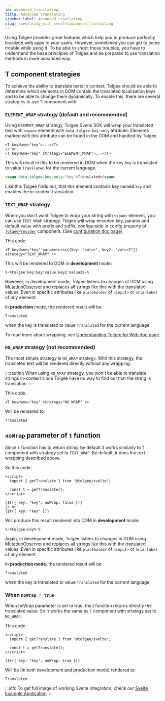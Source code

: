 ```yaml
---
id: advanced_translating
title: Advanced translating
sidebar_label: Advanced translating
slug: /web/using_with_svelte/advanced_translating
---
```


Using Tolgee provides great features which help you to produce perfectly localized web apps to your users. However, sometimes
you can get to some trouble while using it. To be able to shoot those troubles, you have to understand the base principles
of Tolgee and be prepared to use translation methods in more advanced way.

## T component strategies
To achieve the ability to translate texts in context, Tolgee should be able to determine which elements in DOM contain
the translated localization keys and to be able to change them dynamically. To enable this, there are several
strategies to use `T` component with.

### `ELEMENT_WRAP` strategy (default and recommended)
Using `ElEMENT_WRAP` strategy, Tolgee Svelte SDK will wrap your translated text with `<span>` element with
`data-tolgee-key-only` attribute. Elements marked with this attribute can be found in the DOM and handled by Tolgee.
```svelte
<T keyName="key">...</T>
// or
<T keyName="key" strategy="ELEMENT_WRAP">...</T>
```

This will result in this to be rendered in DOM when the key `key` is translated to value `Translated` for the current language.

```html
<span data-tolgee-key-only="key">Translated</span>
```

Like this Tolgee finds out, that this element contains key named `key` and enables the in-context translation.

### `TEXT_WRAP` strategy
When you don't want Tolgee to wrap your string with `<span>` element, you can use `TEXT_WRAP` strategy. Tolgee will wrap
encoded key, params and default value with prefix and suffix, configurable in config property of [`TolgeeProvider`](/docs/web/using_with_svelte/api#tolgeeprovider) component.
(See [configuration doc page](/docs/web/configuration))

This code:
```
<T keyName="key" parameters={{key: "value", key2: "value2"}} strategy="TEXT_WRAP" />
```

This will be rendered to DOM in **development** mode:
```
%-%tolgee:key:key:value,key2:value2%-%
```

However, in development mode, Tolgee listens to changes of DOM using
[MutationObserver](https://developer.mozilla.org/en-US/docs/Web/API/MutationObserver) and replaces all strings like this
with the translated values. Even in specific attributes like `placeholder` of `<input>` or `aria-label` of any element.

In **production** mode, the rendered result will be
```
Translated
```
when the key is translated to value `Translated` for the current language.

To read more about wrapping, see [Understanding Tolgee for Web doc page](/docs/web/understanding_tolgee_for_web).

### `NO_WRAP` strategy (not recommended)
The most simple strategy is `NO_WRAP` strategy. With this strategy, the translated text will be rendered directly without
any wrapping.

:::caution
When using `NO_WRAP` strategy, you won't be able to translate strings in-context since Tolgee have no way to find out
that the string is translation.
:::

This code:
```svelte
<T keyName="key" strategy="NO_WRAP" />
```
Will be rendered to:

```
Translated
```

## `noWrap` parameter of `t` function
Since `t` function has to return string, by default it works similarly to `T` component with strategy set to `TEXT_WRAP`.
By default, it does the text wrapping described above.

So this code:
```svelte
<script>
  import { getTranslate } from "@tolgee/svelte";

  const t = getTranslate();
</script>

{$t({ key: "key", noWrap: false })}
// or
{$t({ key: "key" })}
```

Will produce this result rendered into DOM in **development** mode:
```
%-%tolgee:key%-%
```

Again, in development mode, Tolgee listens to changes in DOM using
[MutationObserver](https://developer.mozilla.org/en-US/docs/Web/API/MutationObserver) and replaces all strings like this
with the translated values. Even in specific attributes like `placeholder` of `<input>` or `aria-label` of any element.

In **production mode**, the rendered result will be
```
Translated
```
when the key is translated to value `Translated` for the current language.

### When `noWrap = true`
When noWrap parameter is set to true, the t function returns directly the translated value. So it works the same as `T` component with
strategy set to `NO_WRAP`.

This code:
```svelte
<script>
  import { getTranslate } from "@tolgee/svelte";

  const t = getTranslate();
</script>

{$t({ key: "key", noWrap: true })}
```

Will be (in both development and production mode) rendered to:
```
Translated
```

:::info
To get full image of working Svelte integration, check our [Svelte Example Application](https://github.com/tolgee/svelte-example).
:::

